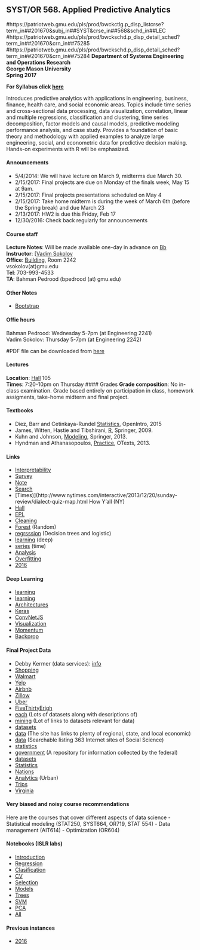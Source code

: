 

## SYST/OR 568. Applied Predictive Analytics
 
#https://patriotweb.gmu.edu/pls/prod/bwckctlg.p_disp_listcrse?term_in##201670&subj_in##SYST&crse_in##568&schd_in##LEC 
#https://patriotweb.gmu.edu/pls/prod/bwckschd.p_disp_detail_sched?term_in##201670&crn_in##75285
#https://patriotweb.gmu.edu/pls/prod/bwckschd.p_disp_detail_sched?term_in##201670&crn_in##75284
**Department of Systems Engineering and Operations Research**\
**George Mason University**\
**Spring 2017**\

**For Syllabus click [here](syllabus.html)**\


Introduces predictive analytics with applications in engineering, business, finance, health care, and social economic areas. Topics include time series and cross-sectional data processing, data visualization, correlation, linear and multiple regressions, classification and clustering, time series decomposition, factor models and causal models, predictive modeling performance analysis, and case study. Provides a foundation of basic theory and methodology with applied examples to analyze large engineering, social, and econometric data for predictive decision making. Hands-on experiments with R will be emphasized.

#### Announcements
- 5\/4\/2014: We will have lecture on March 9, midterms due March 30.
- 2\/15\/2017: Final projects are due on Monday of the finals week, May 15 at 9am. 
- 2\/15\/2017: Final projects presentations scheduled on May 4
- 2\/15\/2017: Take home midterm is during the week of March 6th (before the Spring break) and due March 23
- 2\/13\/2017: HW2 is due this Friday, Feb 17
- 12\/30\/2016: Check back regularly for announcements



#### Course staff
**Lecture Notes**:	Will be made available one-day in advance on [Bb](https://mymasonportal.gmu.edu/) \
**Instructor**: [[Vadim Sokolov](../../index.qmd)  \
**Office**: [Building](https://goo.gl/maps/iLp2PzxkSxF2 Engineering), Room 2242 \
vsokolov(at)gmu.edu \
**Tel**: 703-993-4533 \
**TA**: Bahman Pedrood (bpedrood (at) gmu.edu)\

#### Other Notes
- [Bootstrap](https://nbviewer.jupyter.org/urls/dl.dropbox.com/s/ii12yeiy6748lcn/Bootstrap.ipynb)

#### Offie hours
Bahman Pedrood: Wednesday  5-7pm (at Engineering 2241)\
Vadim Sokolov: Thursday 5-7pm (at Engineering 2242)\

#PDF file can be downloaded from [here](https://www.dropbox.com/s/w1p99jcow9lm6td/syllabus.pdf?dl##1)


#### Lectures
**Location**: [Hall](https://goo.gl/maps/rab5xYwPuNP2 Innovation) 105\
**Times**: 7:20-10pm on Thursday
#### Grades
**Grade composition**: No in-class examination. Grade based entirely on participation in class, homework assigments, take-home midterm and final project.


#### Textbooks
- Diez, Barr and Cetinkaya-Rundel [Statistics](https://www.openintro.org/stat/textbook.php?stat_book##os OpenIntro), OpenIntro, 2015
- James, Witten, Hastie and Tibshirani, [R](http://www-bcf.usc.edu/~gareth/ISL/index.html An Introduction to Statistical Learning with Applications in), Springer, 2009.
- Kuhn and Johnson, [Modeling](http://appliedpredictivemodeling.com/ Applied Predictive), Springer, 2013.
- Hyndman and Athanasopoulos, [Practice](https://www.otexts.org/fpp Forecasting: Principles and), OTexts, 2013.

#### Links
- [Interpretability](http://nautil.us/issue/40/learning/is-artificial-intelligence-permanently-inscrutable Model)
- [Survey](https://www.dropbox.com/s/dtpabgu0o9z5t8z/2015-data-science-salary-survey.pdf?dl##1 Data Sceince)
- [Note](https://www.dropbox.com/s/b34zjdupyc247v5/keynes.pdf?dl##1 J. M. Keynes's Investment Performance: A)
- [Search](https://www.youtube.com/watch?v##WH-HWWkCMeU Bayes)
- [Times)](http://www.nytimes.com/interactive/2013/12/20/sunday-review/dialect-quiz-map.html How Y'all (NY)
- [Hall](https://www.youtube.com/watch?v##Zr_xWfThjJ0&app##desktop  Monte)
- [EPL](http://faculty.chicagobooth.edu/nicholas.polson/teaching/41000/speigelhalter-EPL.pdf) 
- [Cleaning](https://whatsthebigdata.com/2016/05/01/data-scientists-spend-most-of-their-time-cleaning-data/ Data)
- [Forest](http://nerds.airbnb.com/unboxing-the-random-forest-classifier Airbnb) (Random)
- [regrsssion](https://research.facebook.com/publications/practical-lessons-from-predicting-clicks-on-ads-at-facebook/ Facebook) (Decision trees and logistic)
- [learning](https://youtube-eng.googleblog.com/2015/10/improving-youtube-video-thumbnails-with_8.html Youtube) (deep)
- [series](https://eng.uber.com/telematics/ Uber) (time)
- [Analysis](http://www.itl.nist.gov/div898/handbook/eda/eda.htm Exploratory Data)
- [Overfitting](http://memosisland.blogspot.de/2017/08/understanding-overfitting-inaccurate.html)
- [2016](https://arxiv.org/abs/1704.01171 Election)

#### Deep Learning
 - [learning](http://course.fast.ai/ Course by Jeremy Howard on coding aspects of deep)
  - [learning](https://youtu.be/vq2nnJ4g6N0 Short introduction into deep)
  - [Architectures](http://www.asimovinstitute.org/neural-network-zoo/)
  - [Keras](https://keras.io/)
  - [ConvNetJS](http://cs.stanford.edu/people/karpathy/convnetjs/demo/classify2d.html)
 - [Visualization](http://www.denizyuret.com/2015/03/alec-radfords-animations-for.html Opt)
 - [Momentum](http://distill.pub/2017/momentum/)
 - [Backprop](http://cs231n.stanford.edu/slides/2016/winter1516_lecture4.pdf)


#### Final Project Data
- Debby Kermer (data services): [info](http://dataservices.gmu.edu/consulting/staff/dkermer contact)
- [Shopping](https://tech.instacart.com/3-million-instacart-orders-open-sourced-d40d29ead6f2 Grocery)
- [Walmart](https://www.kaggle.com/c/walmart-recruiting-store-sales-forecasting/data)
- [Yelp](https://www.yelp.com/dataset_challenge)
- [Airbnb](http://databits.io/challenges/airbnb-user-pathways-challenge)
- [Zillow](http://www.zillow.com/research/data/)
- [Uber](https://github.com/fivethirtyeight/uber-tlc-foil-response)
- [FiveThirtyErigh](https://github.com/fivethirtyeight/data)
- [each](https://archive.ics.uci.edu/ml/datasets.html   UCE ML Repo) (Lots of datasets along with descriptions of)
- [mining](http://www.kdnuggets.com  Knuggets) (Lot of links to datasets relevant for data)
- [datasets](http://www.pewresearch.org/data/download-datasets   Pew Research Center Survey)
- [data](http://econdata.net  ExonData) (The site has links to plenty of regional, state, and local economic)
- [data](http://3stages.org/idata   3stages) (Searchable listing 363 Internet sites of Social Science)
- [statistics](http://www.bls.gov/data   Bureau of labor)
- [government](http://explore.data.gov   data.gov) (A repository for information collected by the federal)
- [datasets](https://data.medicare.gov  Medicare)
- [Statistics](http://transtats.bts.gov/homepage.asp   Bureau of Transportation)
- [Nations](http://data.un.org  United)
- [Analytics](https://data.cityofchicago.org Chicago) (Urban)
- [Trips](http://www.andresmh.com/nyctaxitrips/ NYC Taxi)
- [Virginia](https://data.virginia.gov)

#### Very biased and noisy course recommendations
Here are the courses that cover different aspects of data science
- Statistical modeling (STAT250, SYST664, OR719, STAT 554)
- Data management (AIT614)
- Optimization (OR604)

#### Notebooks (ISLR labs)
- [Introduction](https://nbviewer.jupyter.org/github/VadimSokolov/ISLRNoteBook/blob/master/2_introduction.ipynb)
- [Regression](https://nbviewer.jupyter.org/github/VadimSokolov/ISLRNoteBook/blob/master/3_regression.ipynb)
- [Clasification](https://nbviewer.jupyter.org/github/VadimSokolov/ISLRNoteBook/blob/master/4_classification.ipynb)
- [CV](https://nbviewer.jupyter.org/github/VadimSokolov/ISLRNoteBook/blob/master/5_cv.ipynb)
- [Selection](https://nbviewer.jupyter.org/github/VadimSokolov/ISLRNoteBook/blob/master/6_selection.ipynb Model)
- [Models](https://nbviewer.jupyter.org/github/VadimSokolov/ISLRNoteBook/blob/master/7_nonlinear.ipynb Nonlinear)
- [Trees](https://nbviewer.jupyter.org/github/VadimSokolov/ISLRNoteBook/blob/master/8_trees.ipynb)
- [SVM](https://nbviewer.jupyter.org/github/VadimSokolov/ISLRNoteBook/blob/master/9_svm.ipynb)
- [PCA](https://nbviewer.jupyter.org/github/VadimSokolov/ISLRNoteBook/blob/master/10_pca.ipynb)
- [All](https://nbviewer.jupyter.org/github/VadimSokolov/ISLRNoteBook/tree/master/)

#### Previous instances
- [2016](./fall2016/index.html Fall)
